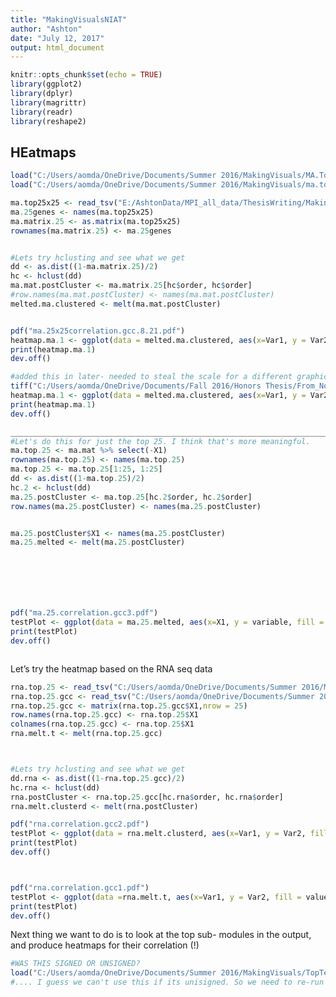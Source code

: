 ---
title: "MakingVisualsNIAT"
author: "Ashton"
date: "July 12, 2017"
output: html_document
---

```{r setup, include=FALSE}
knitr::opts_chunk$set(echo = TRUE)
library(ggplot2)
library(dplyr)
library(magrittr)
library(readr)
library(reshape2)
```

## HEatmaps

```{r}
load("C:/Users/aomda/OneDrive/Documents/Summer 2016/MakingVisuals/MA.TopTenThousandSimilarity_GCC.RData", verbose = 3)
load("C:/Users/aomda/OneDrive/Documents/Summer 2016/MakingVisuals/ma.top10.names.txt")

ma.top25x25 <- read_tsv("E:/AshtonData/MPI_all_data/ThesisWriting/MakingVisuals/ma.corr25.25.txt", col_names = T) %>% select(-Names)
ma.25genes <- names(ma.top25x25)
ma.matrix.25 <- as.matrix(ma.top25x25)
rownames(ma.matrix.25) <- ma.25genes


#Lets try hclusting and see what we get
dd <- as.dist((1-ma.matrix.25)/2)
hc <- hclust(dd)
ma.mat.postCluster <- ma.matrix.25[hc$order, hc$order]
#row.names(ma.mat.postCluster) <- names(ma.mat.postCluster)
melted.ma.clustered <- melt(ma.mat.postCluster)


pdf("ma.25x25correlation.gcc.8.21.pdf")
heatmap.ma.1 <- ggplot(data = melted.ma.clustered, aes(x=Var1, y = Var2, fill = value)) + geom_tile() + scale_fill_gradient2(low = "blue", high = "red", mid = "white", midpoint = 0.75, limit = c(0.5,1), name = 'GCC') + theme(axis.text.x = element_text(angle = 90)) + xlab("") + ylab("")
print(heatmap.ma.1)
dev.off()

#added this in later- needed to steal the scale for a different graphic.
tiff("C:/Users/aomda/OneDrive/Documents/Fall 2016/Honors Thesis/From_Nov/Visual_scripts/key-extract_final.tiff", res = 100)
heatmap.ma.1 <- ggplot(data = melted.ma.clustered, aes(x=Var1, y = Var2, fill = value)) + geom_tile() + scale_fill_gradient2(low = "red", high = "green", mid = "black", midpoint = 0.25, limit = c(-0.5,1), name = 'RCS') + theme(axis.text.x = element_text(angle = 90)) + xlab("") + ylab("")
print(heatmap.ma.1)
dev.off()

__________________________________________________________________________________
#Let's do this for just the top 25. I think that's more meaningful.
ma.top.25 <- ma.mat %>% select(-X1)
rownames(ma.top.25) <- names(ma.top.25)
ma.top.25 <- ma.top.25[1:25, 1:25]
dd <- as.dist((1-ma.top.25)/2)
hc.2 <- hclust(dd)
ma.25.postCluster <- ma.top.25[hc.2$order, hc.2$order]
row.names(ma.25.postCluster) <- names(ma.25.postCluster)


ma.25.postCluster$X1 <- names(ma.25.postCluster)
ma.25.melted <- melt(ma.25.postCluster)







pdf("ma.25.correlation.gcc3.pdf")
testPlot <- ggplot(data = ma.25.melted, aes(x=X1, y = variable, fill = value)) + geom_tile() + scale_fill_gradient2(low = "blue", high = "red", mid = "white", midpoint = 0, limit = c(-1,1), name = 'GCC') + theme(axis.text.x = element_text(angle = 90)) + xlab("") + ylab("")
print(testPlot)
dev.off()



```
Let's try the heatmap based on the RNA seq data
```{r}

rna.top.25 <- read_tsv("C:/Users/aomda/OneDrive/Documents/Summer 2016/MakingVisuals/rna.top25genes.txt", col_names = F) %T>% print()
rna.top.25.gcc <- read_tsv("C:/Users/aomda/OneDrive/Documents/Summer 2016/MakingVisuals/rna.top25genecorrelations.txt", col_names = F)
rna.top.25.gcc <- matrix(rna.top.25.gcc$X1,nrow = 25)
row.names(rna.top.25.gcc) <- rna.top.25$X1
colnames(rna.top.25.gcc) <- rna.top.25$X1
rna.melt.t <- melt(rna.top.25.gcc)



#Lets try hclusting and see what we get
dd.rna <- as.dist((1-rna.top.25.gcc)/2)
hc.rna <- hclust(dd)
rna.postCluster <- rna.top.25.gcc[hc.rna$order, hc.rna$order]
rna.melt.clusterd <- melt(rna.postCluster)

pdf("rna.correlation.gcc2.pdf")
testPlot <- ggplot(data = rna.melt.clusterd, aes(x=Var1, y = Var2, fill = value)) + geom_tile() + scale_fill_gradient2(low = "blue", high = "red", mid = "white", midpoint = 0, limit = c(-1,1), name = 'GCC') + theme(axis.text.x = element_text(angle = 90)) + xlab("") + ylab("")
print(testPlot)
dev.off()



pdf("rna.correlation.gcc1.pdf")
testPlot <- ggplot(data =rna.melt.t, aes(x=Var1, y = Var2, fill = value)) + geom_tile()
print(testPlot)
dev.off()

```

Next thing we want to do is to look at the top sub- modules in the output, and produce heatmaps for their correlation (!)
```{r}
#WAS THIS SIGNED OR UNSIGNED?
load("C:/Users/aomda/OneDrive/Documents/Summer 2016/MakingVisuals/TopTenThousandGenes.RData", verbose = 3)
#.... I guess we can't use this if its unisigned. So we need to re-run the top thing.... Or at least see 

```